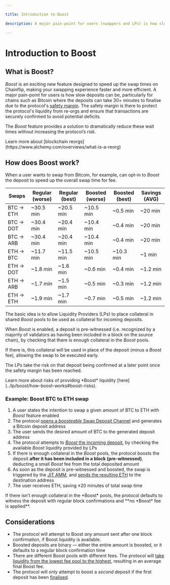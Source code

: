 ```yaml
---

title: Introduction to Boost

description: A major pain-point for users (swappers and LPs) is how slow deposits can be, particularly for slow chains such as Bitcoin where the deposits can take 30+ minutes.

---
```



# Introduction to Boost

## What is Boost?

*Boost* is an exciting new feature designed to speed up the swap times on Chainflip, making your swapping experience faster and more efficient.
A major pain-point for users is how slow deposits can be, particularly for chains such as Bitcoin where the deposits can take 30+ minutes to finalise due to the protocol's [safety margin](../concepts/validator-network/ingress-witnessing-deposits#the-witness-process). 
The safety margin is there to protect the protocol's liquidity from re-orgs and ensure that transactions are securely confirmed to avoid potential deficits. 

The *Boost* feature provides a solution to dramatically reduce these wait times without increasing the protocol’s risk.

<Callout type="info">
Learn more about [blockchain reorgs](https://www.alchemy.com/overviews/what-is-a-reorg)
</Callout>

## How does Boost work?

When a user wants to swap from Bitcoin, for example, can opt-in to *Boost* the deposit to speed up the overall swap time for fee.

| Swaps | Regular (worse) | Regular (best) | Boosted (worse) | Boosted (best) | Savings (AVG) |
| --- | --- | --- | --- | --- | --- |
| BTC → ETH | ~30.5 min | ~20.5 min | ~10.5 min | ~0.5 min | ~20 min |
| BTC → DOT | ~30.4 min | ~20.4 min | ~10.4 min | ~0.4 min | ~20 min |
| BTC → ARB | ~30.4 min | ~20.4 min | ~10.4 min | ~0.4 min | ~20 min |
| ETH → BTC | ~11.7 min | ~11.5 min | ~10.5 min | ~10.3 min | ~1 min |
| ETH → DOT | ~1.8 min | ~1.6 min | ~0.6 min | ~0.4 min | ~1.2 min |
| ETH → ARB | ~1.7 min | ~1.5 min | ~0.5 min | ~0.3 min | ~1.2 min |
| ETH → ETH | ~1.9 min | ~1.7 min | ~0.7 min | ~0.5 min | ~1.2 min |


The basic idea is to allow Liquidity Providers (LPs) to place collateral in shared *Boost* pools to be used as collateral for incoming deposits.

When *Boost* is enabled, a deposit is pre-witnessed (i.e. recognized by a majority of validators as having
been included in a block on the source chain), by checking that there is enough collateral in
the *Boost* pools.

If there is, this collateral will be used in place of the deposit (minus a *Boost* fee), allowing the 
swap to be executed early.

The LPs take the risk on that deposit being confirmed at a later point once the safety margin
has been reached.

<Callout type="info">
Learn more about risks of providing *Boost* liquidity [here](../lp/boost/how-boost-works#boost-risks).
</Callout>

### Example: Boost BTC to ETH swap

1. A user states the intention to swap a given amount of BTC to ETH with *Boost* feature enabled
2. The protocol [opens a *boosteable* Swap Deposit Channel](../concepts/swaps-amm/deposit-channels-and-brokers#opening-deposit-channels) and generates a Bitcoin deposit address
3. The user sends the desired amount of BTC to the generated deposit address
4. The protocol attempts to [*Boost* the incoming deposit](../lp/boost/how-boost-works#boosting-a-deposit), by checking the available *Boost* liquidity provided by LPs
5. If there is enough collateral in the *Boost* pools, the protocol boosts the deposit **after it has been included in a block (pre-witnessed)**, deducting a small *Boost* fee from the total deposited amount
6. As soon as the deposit is pre-witnessed and boosted, the swap is triggered by the [JIT AMM](../concepts/swaps-amm/just-in-time-amm-protocol), and [sends the resulting ETH](../concepts/validator-network/egress-broadcasting-funds) to the destination address
7. The user receives ETH, saving ±20 minutes of total swap time

<Callout type="warning">
If there isn't enough collateral in the *Boost* pools, the protocol defaults to witness the deposit with regular block confirmations and **no *Boost* fee is applied**.
</Callout>

## Considerations

- The protocol will attempt to Boost *any* amount sent after one block confirmation, if Boost liquidity is available.
- Boosted deposits are binary — either the entire amount is boosted, or it defaults to a regular block confirmation time
- There are different Boost pools with different fees. The protocol will [take liquidity from the lowest fee pool to the highest](../lp/boost/how-boost-works#example), resulting in an average final Boost fee.
- The protocol will only attempt to boost a *second* deposit if the first deposit has been [finalised](../concepts/validator-network/ingress-witnessing-deposits#the-witness-process).